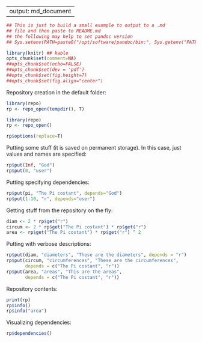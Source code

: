 
---
output: md_document
---

```r
## This is just to build a small example to output to a .md
## file and then paste to README.md
## the following may help to set pandoc version
## Sys.setenv(PATH=paste0("/opt/software/pandoc/bin:", Sys.getenv("PATH")))
```


```r
library(knitr) ## kable
opts_chunk$set(comment=NA)
##opts_chunk$set(echo=FALSE)
##opts_chunk$set(dev = 'pdf')
##opts_chunk$set(fig.height=7)
##opts_chunk$set(fig.align="center")
```

Repository creation in the default folder:

```r
library(repo)
rp <- repo_open(tempdir(), T)
```

```r
library(repo)
rp <- repo_open()
```

```r
rp$options(replace=T)
```



Putting some stuff (it is saved on permanent storage). In this case, just
values and names are specified:

```r
rp$put(Inf, "God")
rp$put(0, "user")
```
Putting specifying dependencies:

```r
rp$put(pi, "The Pi costant", depends="God")
rp$put(1:10, "r", depends="user")
```

Getting stuff from the repository on the fly:

```r
diam <- 2 * rp$get("r")
circum <- 2 * rp$get("The Pi costant") * rp$get("r")
area <- rp$get("The Pi costant") * rp$get("r") ^ 2
```
Putting with verbose descriptions:
```r
rp$put(diam, "diameters", "These are the diameters", depends = "r")
rp$put(circum, "circumferences", "These are the circumferences",
       depends = c("The Pi costant", "r"))
rp$put(area, "areas", "This are the areas",
       depends = c("The Pi costant", "r"))
```
Repository contents:

```r
print(rp)
rp$info()
rp$info("area")
```
Visualizing dependencies:

```r
rp$dependencies()
```
